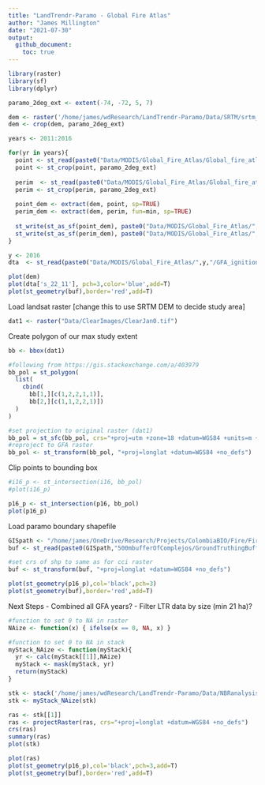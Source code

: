 ```yaml
---
title: "LandTrendr-Paramo - Global Fire Atlas"
author: "James Millington"
date: "2021-07-30"
output: 
  github_document:
    toc: true
---
```



```r
library(raster)
library(sf)
library(dplyr)

paramo_2deg_ext <- extent(-74, -72, 5, 7)

dem <- raster('/home/james/wdResearch/LandTrendr-Paramo/Data/SRTM/srtm_22_11/srtm_22_11.tif')
dem <- crop(dem, paramo_2deg_ext)

years <- 2011:2016

for(yr in years){
  point <- st_read(paste0("Data/MODIS/Global_Fire_Atlas/Global_fire_atlas_V1_ignitions_",yr,"/Global_fire_atlas_V1_ignitions_",yr,".shp"))
  point <- st_crop(point, paramo_2deg_ext)
  
  perim  <- st_read(paste0("Data/MODIS/Global_Fire_Atlas/Global_fire_atlas_V1_perimeter_",yr,"/Global_fire_atlas_V1_perimeter_",yr,".shp"))
  perim <- st_crop(perim, paramo_2deg_ext)
  
  point_dem <- extract(dem, point, sp=TRUE)
  perim_dem <- extract(dem, perim, fun=min, sp=TRUE)
  
  st_write(st_as_sf(point_dem), paste0("Data/MODIS/Global_Fire_Atlas/",yr,"/GFA_ignitions_elev_",yr,".shp"))
  st_write(st_as_sf(perim_dem), paste0("Data/MODIS/Global_Fire_Atlas/",yr,"/GFA_perimeter_elev_",yr,".shp"))
}
```

```r
y <- 2016
dta  <- st_read(paste0("Data/MODIS/Global_Fire_Atlas/",y,"/GFA_ignitions_elev_",y,".shp"))

plot(dem)
plot(dta['s_22_11'], pch=3,color='blue',add=T)
plot(st_geometry(buf),border='red',add=T)

```





Load landsat raster  [change this to use SRTM DEM to decide study area]
```r
dat1 <- raster("Data/ClearImages/ClearJan0.tif")
```

Create polygon of our max study extent
```r
bb <- bbox(dat1)

#following from https://gis.stackexchange.com/a/403979
bb_pol = st_polygon(
  list(
    cbind(
      bb[1,][c(1,2,2,1,1)], 
      bb[2,][c(1,1,2,2,1)])
  )
)

#set projection to original raster (dat1)
bb_pol = st_sfc(bb_pol, crs="+proj=utm +zone=18 +datum=WGS84 +units=m +no_defs +ellps=WGS84 +towgs84=0,0,0")
#reproject to GFA raster
bb_pol <- st_transform(bb_pol, "+proj=longlat +datum=WGS84 +no_defs")
```

Clip points to bounding box
```r

#i16_p <- st_intersection(i16, bb_pol)
#plot(i16_p)

p16_p <- st_intersection(p16, bb_pol)
plot(p16_p)

```

Load paramo boundary shapefile
```r
GISpath <- "/home/james/OneDrive/Research/Projects/ColombiaBIO/Fire/Fire GIS Files/" #linux
buf <- st_read(paste0(GISpath,"500mbufferOfComplejos/GroundTruthingBuffer500m.shp"))

#set crs of shp to same as for cci raster
buf <- st_transform(buf, "+proj=longlat +datum=WGS84 +no_defs")
```


```r

plot(st_geometry(p16_p),col='black',pch=3)
plot(st_geometry(buf),border='red',add=T)

```

Next Steps
- Combined all GFA years?
- Filter LTR data by size (min 21 ha)?

```r
#function to set 0 to NA in raster
NAize <- function(x) { ifelse(x == 0, NA, x) }

#function to set 0 to NA in stack
myStack_NAize <- function(myStack){
  yr <- calc(myStack[[1]],NAize)
  myStack <- mask(myStack, yr)
  return(myStack)
}
```

```r

stk <- stack('/home/james/wdResearch/LandTrendr-Paramo/Data/NBRanalysis/LTR_JanApr_96.tif')
stk <- myStack_NAize(stk)

ras <- stk[[1]]
ras <- projectRaster(ras, crs="+proj=longlat +datum=WGS84 +no_defs")
crs(ras)
summary(ras)
plot(stk)
```

```r

plot(ras)
plot(st_geometry(p16_p),col='black',pch=3,add=T)
plot(st_geometry(buf),border='red',add=T)

```